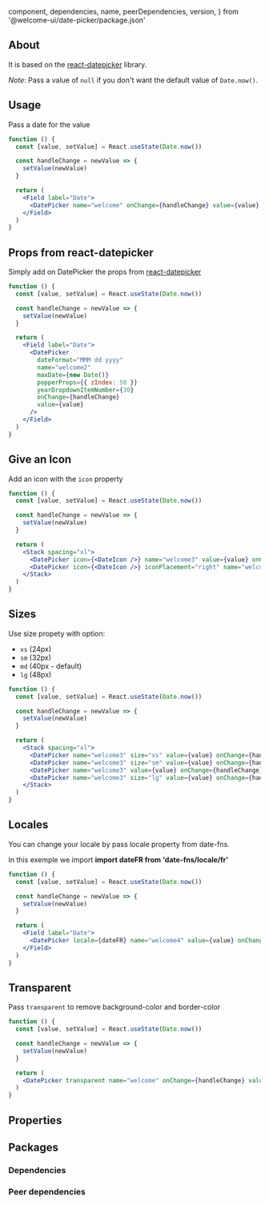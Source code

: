 
  component,
  dependencies,
  name,
  peerDependencies,
  version,
} from '@welcome-ui/date-picker/package.json'

<showcase
  version={version}
  name={name}
  component={component}
  description="Allows user to select a predefined date."
/>

## About

It is based on the [react-datepicker](https://github.com/Hacker0x01/react-datepicker) library.

_Note_: Pass a value of `null` if you don't want the default value of `Date.now()`.

## Usage

Pass a date for the value

```jsx
function () {
  const [value, setValue] = React.useState(Date.now())

  const handleChange = newValue => {
    setValue(newValue)
  }

  return (
    <Field label="Date">
      <DatePicker name="welcome" onChange={handleChange} value={value} />
    </Field>
  )
}
```

## Props from react-datepicker

Simply add on DatePicker the props from [react-datepicker](https://github.com/Hacker0x01/react-datepicker)

```jsx
function () {
  const [value, setValue] = React.useState(Date.now())

  const handleChange = newValue => {
    setValue(newValue)
  }

  return (
    <Field label="Date">
      <DatePicker
        dateFormat="MMM dd yyyy"
        name="welcome2"
        maxDate={new Date()}
        popperProps={{ zIndex: 50 }}
        yearDropdownItemNumber={30}
        onChange={handleChange}
        value={value}
      />
    </Field>
  )
}
```

## Give an Icon

Add an icon with the `icon` property

```jsx
function () {
  const [value, setValue] = React.useState(Date.now())

  const handleChange = newValue => {
    setValue(newValue)
  }

  return (
    <Stack spacing="xl">
      <DatePicker icon={<DateIcon />} name="welcome3" value={value} onChange={handleChange} />
      <DatePicker icon={<DateIcon />} iconPlacement="right" name="welcome3" value={value} onChange={handleChange} />
    </Stack>
  )
}
```

## Sizes

Use size propety with option:
- `xs` (24px)
- `sm` (32px)
- `md` (40px - default)
- `lg` (48px)

```jsx
function () {
  const [value, setValue] = React.useState(Date.now())

  const handleChange = newValue => {
    setValue(newValue)
  }

  return (
    <Stack spacing="xl">
      <DatePicker name="welcome3" size="xs" value={value} onChange={handleChange} />
      <DatePicker name="welcome3" size="sm" value={value} onChange={handleChange} />
      <DatePicker name="welcome3" value={value} onChange={handleChange} />
      <DatePicker name="welcome3" size="lg" value={value} onChange={handleChange} />
    </Stack>
  )
}
```

## Locales

You can change your locale by pass locale property from date-fns.

In this exemple we import **import dateFR from 'date-fns/locale/fr'**

```jsx
function () {
  const [value, setValue] = React.useState(Date.now())

  const handleChange = newValue => {
    setValue(newValue)
  }

  return (
    <Field label="Date">
      <DatePicker locale={dateFR} name="welcome4" value={value} onChange={handleChange} />
    </Field>
  )
}
```

## Transparent

Pass `transparent` to remove background-color and border-color

```jsx
function () {
  const [value, setValue] = React.useState(Date.now())

  const handleChange = newValue => {
    setValue(newValue)
  }

  return (
    <DatePicker transparent name="welcome" onChange={handleChange} value={value} />
  )
}
```

## Properties

<props propTypes={props.propTypes.DatePicker} />

## Packages

### Dependencies

<dependencies dependencies={dependencies} />

### Peer dependencies

<dependencies dependencies={peerDependencies} />

<pagination />

